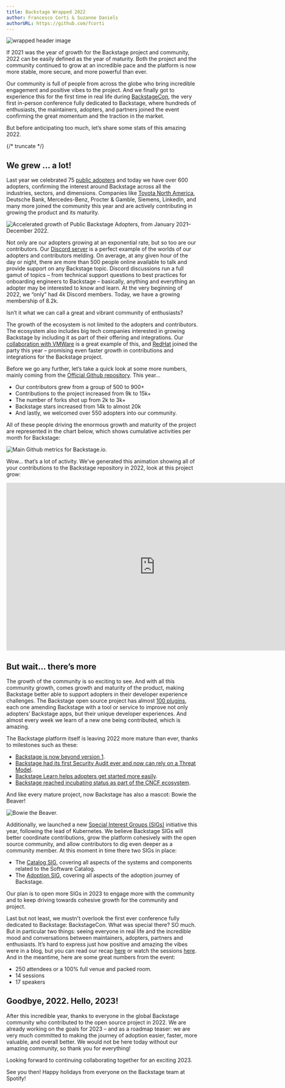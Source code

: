 ```yaml
---
title: Backstage Wrapped 2022
author: Francesco Corti & Suzanne Daniels
authorURL: https://github.com/fcorti
---
```


![wrapped header image](assets/2022-12-19/wrapped.png)

If 2021 was the year of growth for the Backstage project and community, 2022 can be easily defined as the year of maturity. Both the project and the community continued to grow at an incredible pace and the platform is now more stable, more secure, and more powerful than ever.

Our community is full of people from across the globe who bring incredible engagement and positive vibes to the project. And we finally got to experience this for the first time in real life during [BackstageCon](https://www.youtube.com/playlist?list=PLj6h78yzYM2OKySsTuiip3BqmdYZQRnSf), the very first in-person conference fully dedicated to Backstage, where hundreds of enthusiasts, the maintainers, adopters, and partners joined the event confirming the great momentum and the traction in the market.

But before anticipating too much, let’s share some stats of this amazing 2022.


{/* truncate */}

## We grew … a lot!

Last year we celebrated 75 [public adopters](https://github.com/backstage/backstage/blob/master/ADOPTERS.md) and today we have over 600 adopters, confirming the interest around Backstage across all the industries, sectors, and dimensions. Companies like [Toyota North America](https://aws.amazon.com/solutions/case-studies/toyota-ecs-case-study/), Deutsche Bank, Mercedes-Benz, Procter & Gamble, Siemens, LinkedIn, and many more joined the community this year and are actively contributing in growing the product and its maturity.

![Accelerated growth of Public Backstage Adopters, from January 2021–December 2022.](assets/2022-12-19/public-backstage-adopters-2022.png)

Not only are our adopters growing at an exponential rate, but so too are our contributors. Our [Discord server](https://discord.gg/backstage-687207715902193673-687207715902193673) is a perfect example of the worlds of our adopters and contributors melding. On average, at any given hour of the day or night, there are more than 500 people online available to talk and provide support on any Backstage topic. Discord discussions run a full gamut of topics – from technical support questions to best practices for onboarding engineers to Backstage – basically, anything and everything an adopter may be interested to know and learn. At the very beginning of 2022, we “only” had 4k Discord members. Today, we have a growing membership of 8.2k.

Isn’t it what we can call a great and vibrant community of enthusiasts?

The growth of the ecosystem is not limited to the adopters and contributors. The ecosystem also includes big tech companies interested in growing Backstage by including it as part of their offering and integrations. Our [collaboration with VMWare](https://youtube.com/watch?v=GAzKCQO8Vt0&si=EnSIkaIECMiOmarE) is a great example of this, and [RedHat](https://developers.redhat.com/articles/2022/10/24/red-hat-joins-backstageio-community) joined the party this year – promising even faster growth in contributions and integrations for the Backstage project.

Before we go any further, let’s take a quick look at some more numbers, mainly coming from the [Official Github repository](https://github.com/backstage/backstage). This year…

- Our contributors grew from a group of 500 to 900+
- Contributions to the project increased from 9k to 15k+
- The number of forks shot up from 2k to 3k+
- Backstage stars increased from 14k to almost 20k
- And lastly, we welcomed over 550 adopters into our community.

All of these people driving the enormous growth and maturity of the project are represented in the chart below, which shows cumulative activities per month for Backstage:

![Main Github metrics for Backstage.io.](assets/2022-12-19/github-metrics-for-backstage-io.png)

Wow… that’s a lot of activity. We’ve generated this animation showing all of your contributions to the Backstage repository in 2022, look at this project grow:

<iframe width="780" height="440" src="https://www.youtube.com/embed/GoWBvHpH5Cg" frameBorder="0" allow="accelerometer; autoplay; encrypted-media; gyroscope; picture-in-picture" allowFullScreen></iframe>

## But wait… there’s more

The growth of the community is so exciting to see. And with all this community growth, comes growth and maturity of the product, making Backstage better able to support adopters in their developer experience challenges. The Backstage open source project has almost [100 plugins](https://backstage.io/plugins), each one amending Backstage with a tool or service to improve not only adopters’ Backstage apps, but their unique developer experiences. And almost every week we learn of a new one being contributed, which is amazing.

The Backstage platform itself is leaving 2022 more mature than ever, thanks to milestones such as these:

- [Backstage is now beyond version 1](https://backstage.io/blog/2022/03/17/backstage-1.0).
- [Backstage had its first Security Audit ever and now can rely on a Threat Model](https://backstage.io/blog/2022/08/23/backstage-security-audit).
- [Backstage Learn helps adopters get started more easily](https://backstage.spotify.com/learn/).
- [Backstage reached incubating status as part of the CNCF ecosystem](https://www.cncf.io/blog/2022/03/15/backstage-project-joins-the-cncf-incubator/).

And like every mature project, now Backstage has also a mascot: Bowie the Beaver!

![Bowie the Beaver.](assets/2022-12-19/bowie-the-beaver.png)

Additionally, we launched a new [Special Interest Groups (SIGs)](https://github.com/backstage/community/tree/main/sigs) initiative this year, following the lead of Kubernetes. We believe Backstage SIGs will better coordinate contributions, grow the platform cohesively with the open source community, and allow contributors to dig even deeper as a community member. At this moment in time there two SIGs in place:

- The [Catalog SIG](https://github.com/backstage/community/blob/main/sigs/sig-catalog/README.md), covering all aspects of the systems and components related to the Software Catalog.
- The [Adoption SIG](https://github.com/backstage/community/blob/main/sigs/sig-adoption/README.md), covering all aspects of the adoption journey of Backstage.

Our plan is to open more SIGs in 2023 to engage more with the community and to keep driving towards cohesive growth for the community and project.

Last but not least, we mustn't overlook the first ever conference fully dedicated to Backstage: BackstageCon. What was special there? SO much. But in particular two things: seeing everyone in real life and the incredible mood and conversations between maintainers, adopters, partners and enthusiasts. It’s hard to express just how positive and amazing the vibes were in a blog, but you can read our recap [here](https://backstage.io/blog/2022/10/28/backstagecon-kubecon-2022) or watch the sessions [here](https://www.youtube.com/playlist?list=PLj6h78yzYM2OKySsTuiip3BqmdYZQRnSf). And in the meantime, here are some great numbers from the event:

- 250 attendees or a 100% full venue and packed room.
- 14 sessions
- 17 speakers

## Goodbye, 2022. Hello, 2023!

After this incredible year, thanks to everyone in the global Backstage community who contributed to the open source project in 2022. We are already working on the goals for 2023 – and as a roadmap teaser: we are very much committed to making the journey of adoption easier, faster, more valuable, and overall better. We would not be here today without our amazing community, so thank you for everything!

Looking forward to continuing collaborating together for an exciting 2023.

See you then! Happy holidays from everyone on the Backstage team at Spotify!
